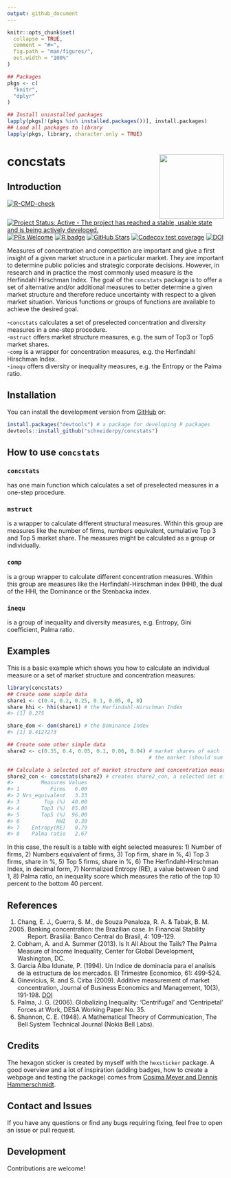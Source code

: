 ```yaml
---
output: github_document
---
```


```r
knitr::opts_chunk$set(
  collapse = TRUE,
  comment = "#>",
  fig.path = "man/figures/",
  out.width = "100%"
)
```

```R
## Packages
pkgs <- c(
  "knitr",
  "dplyr"
)

## Install uninstalled packages
lapply(pkgs[!(pkgs %in% installed.packages())], install.packages)
## Load all packages to library 
lapply(pkgs, library, character.only = TRUE)
```


# concstats <img src='man/figures/logo.png' align="right" height="150" style="float:right; height:150px;"/>

## Introduction

<!-- badges: start -->

[![R-CMD-check](https://github.com/schneiderpy/concstats/workflows/R-CMD-check/badge.svg)](https://github.com/schneiderpy/concstats/actions)
[![Project Status: Active - The project has reached a stable, usable state and is being actively developed.](https://www.repostatus.org/badges/latest/active.svg)](https://www.repostatus.org/#active)
[![PRs
Welcome](https://img.shields.io/badge/PRs-welcome-brightgreen.svg?style=plastic)](https://github.com/schneiderpy/concstats/pulls)
[![R
badge](https://img.shields.io/badge/Build%20with-♥%20and%20R-blue)](https://github.com/schneiderpy/concstats)
[![GitHub
Stars](https://img.shields.io/github/stars/schneiderpy/concstats.svg?style=social)](https://github.com/schneiderpy/concstats)
[![Codecov test coverage](https://codecov.io/gh/schneiderpy/concstats/branch/master/graph/badge.svg)](https://app.codecov.io/gh/schneiderpy/concstats?branch=master)
[![DOI](https://zenodo.org/badge/DOI/10.5281/zenodo.6456537.svg)](https://doi.org/10.5281/zenodo.6456537)
<!-- badges: end -->

Measures of concentration and competition are important and give a first
insight of a given market structure in a particular market. They are important
to determine public policies and strategic corporate decisions.
However, in research and in practice the most commonly used measure is the
Herfindahl Hirschman Index. The goal of the `concstats` package is to offer a
set of alternative and/or additional measures to better determine a given market structure and therefore reduce uncertainty with respect to a given market
situation.
Various functions or groups of functions are available to achieve the desired
goal.

\-`concstats` calculates a set of preselected concentration and
diversity measures in a one-step procedure.  
\-`mstruct` offers market structure measures, e.g. the sum of Top3 or
Top5 market shares.  
\-`comp` is a wrapper for concentration measures, e.g. the Herfindahl
Hirschman Index.  
\-`inequ` offers diversity or inequality measures, e.g. the Entropy or the
Palma ratio.


## Installation

You can install the development version from
[GitHub](https://github.com/schneiderpy/concstats) or:

```r
install.packages("devtools") # a package for developing R packages
devtools::install_github("schneiderpy/concstats")
```

## How to use `concstats`

### `concstats`

has one main function which calculates a set of preselected measures in
a one-step procedure.

### `mstruct`

is a wrapper to calculate different structural measures. Within this
group are measures like the number of firms, numbers equivalent,
cumulative Top 3 and Top 5 market share. The measures might be
calculated as a group or individually.

### `comp`

is a group wrapper to calculate different concentration measures. Within
this group are measures like the Herfindahl-Hirschman index (HHI), the
dual of the HHI, the Dominance or the Stenbacka index.

### `inequ`

is a group of inequality and diversity measures, e.g. Entropy, Gini coefficient,
Palma ratio.

## Examples

This is a basic example which shows you how to calculate an individual
measure or a set of market structure and concentration measures:

```r
library(concstats)
## Create some simple data
share1 <- c(0.4, 0.2, 0.25, 0.1, 0.05, 0, 0)
share_hhi <- hhi(share1) # the Herfindahl-Hirschman Index
#> [1] 0.275

share_dom <- dom(share1) # the Dominance Index
#> [1] 0.4127273

## Create some other simple data
share2 <- c(0.35, 0.4, 0.05, 0.1, 0.06, 0.04) # market shares of each firm in
                                              # the market (should sum up to 1)

## Calculate a selected set of market structure and concentration measures
share2_con <- concstats(share2) # creates share2_con, a selected set of measures
#>         Measures Values
#> 1          Firms   6.00
#> 2 Nrs_equivalent   3.33
#> 3        Top (%)  40.00
#> 4       Top3 (%)  85.00
#> 5       Top5 (%)  96.00
#> 6            HHI   0.30
#> 7    Entropy(RE)   0.79
#> 8    Palma ratio   2.67
```

In this case, the result is a table with eight selected measures: 1)
Number of firms, 2) Numbers equivalent of firms, 3) Top firm, share in
%, 4) Top 3 firms, share in %, 5) Top 5 firms, share in %, 6) The
Herfindahl-Hirschman Index, in decimal form, 7) Normalized Entropy (RE),
a value between 0 and 1, 8) Palma ratio, an inequality score which
measures the ratio of the top 10 percent to the bottom 40 percent.

## References

1.  Chang, E. J., Guerra, S. M., de Souza Penaloza, R. A. & Tabak, B. M.
    (2005) Banking concentration: the Brazilian case. In Financial
    Stability Report. Brasilia: Banco Central do Brasil, 4: 109-129.
2.  Cobham, A. and A. Summer (2013). Is It All About the Tails? The
    Palma Measure of Income Inequality, Center for Global Development,
    Washington, DC.
3.  Garcia Alba Idunate, P. (1994). Un Indice de dominacia para el
    analisis de la estructura de los mercados. El Trimestre Economico,
    61: 499-524.
4.  Ginevicius, R. and S. Cirba (2009). Additive measurement of market
    concentration, Journal of Business Economics and Management, 10(3),
    191-198. [DOI](https://doi.org/10.3846/1611-1699.2009.10.191-198)
5.  Palma, J. G. (2006). Globalizing Inequality: 'Centrifugal' and
    'Centripetal' Forces at Work, DESA Working Paper No. 35.
6.  Shannon, C. E. (1948). A Mathematical Theory of Communication, The
    Bell System Technical Journal (Nokia Bell Labs).

## Credits

The hexagon sticker is created by myself with the `hexsticker` package.
A good overview and a lot of inspiration (adding badges, how to create a
webpage and testing the package) comes from [Cosima Meyer and Dennis
Hammerschmidt](https://www.mzes.uni-mannheim.de/socialsciencedatalab/article/r-package/).

## Contact and Issues

If you have any questions or find any bugs requiring fixing, feel free to open
an issue or pull request.

## Development

Contributions are welcome\!
